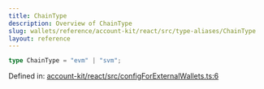 ```yaml
---
title: ChainType
description: Overview of ChainType
slug: wallets/reference/account-kit/react/src/type-aliases/ChainType
layout: reference
---
```


```ts
type ChainType = "evm" | "svm";
```

Defined in: [account-kit/react/src/configForExternalWallets.ts:6](https://github.com/alchemyplatform/aa-sdk/blob/e3c1a23e6e03f44bf2db3afddb97a91b175cba58/account-kit/react/src/configForExternalWallets.ts#L6)
